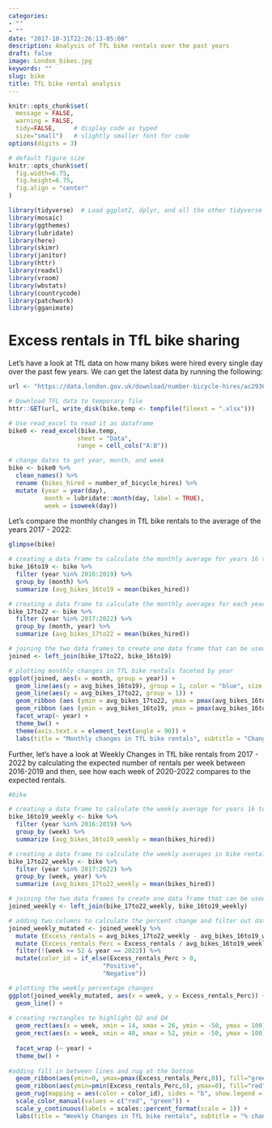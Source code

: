 ```yaml
---
categories:
- ""
- ""
date: "2017-10-31T22:26:13-05:00"
description: Analysis of TfL bike rentals over the past years
draft: false
image: London_bikes.jpg
keywords: ""
slug: bike
title: TfL bike rental analysis
---
```


```r
knitr::opts_chunk$set(
  message = FALSE, 
  warning = FALSE, 
  tidy=FALSE,     # display code as typed
  size="small")   # slightly smaller font for code
options(digits = 3)

# default figure size
knitr::opts_chunk$set(
  fig.width=6.75, 
  fig.height=6.75,
  fig.align = "center"
)
```

```r
library(tidyverse)  # Load ggplot2, dplyr, and all the other tidyverse packages
library(mosaic)
library(ggthemes)
library(lubridate)
library(here)
library(skimr)
library(janitor)
library(httr)
library(readxl)
library(vroom)
library(wbstats)
library(countrycode)
library(patchwork)
library(gganimate)
```

# Excess rentals in TfL bike sharing

Let's have a look at TfL data on how many bikes were hired every single day over the past few years. We can get the latest data by running the following:

```r
url <- "https://data.london.gov.uk/download/number-bicycle-hires/ac29363e-e0cb-47cc-a97a-e216d900a6b0/tfl-daily-cycle-hires.xlsx"

# Download TFL data to temporary file
httr::GET(url, write_disk(bike.temp <- tempfile(fileext = ".xlsx")))

# Use read_excel to read it as dataframe
bike0 <- read_excel(bike.temp,
                   sheet = "Data",
                   range = cell_cols("A:B"))

# change dates to get year, month, and week
bike <- bike0 %>% 
  clean_names() %>% 
  rename (bikes_hired = number_of_bicycle_hires) %>% 
  mutate (year = year(day),
          month = lubridate::month(day, label = TRUE),
          week = isoweek(day))

```

Let's compare the monthly changes in TfL bike rentals to the average of the years 2017 - 2022:

```r

glimpse(bike)

# creating a data frame to calculate the monthly average for years 16 to 19
bike_16to19 <- bike %>% 
  filter (year %in% 2016:2019) %>% 
  group_by (month) %>% 
  summarize (avg_bikes_16to19 = mean(bikes_hired))

# creating a data frame to calculate the monthly averages for each year from 17 to 22
bike_17to22 <- bike %>% 
  filter (year %in% 2017:2022) %>% 
  group_by (month, year) %>% 
  summarize (avg_bikes_17to22 = mean(bikes_hired))

# joining the two data frames to create one data frame that can be used for the creation of the graph
joined <- left_join(bike_17to22, bike_16to19)

# plotting monthly changes in TfL bike rentals faceted by year 
ggplot(joined, aes(x = month, group = year)) + 
  geom_line(aes(y = avg_bikes_16to19), group = 1, color = "blue", size = 1) + 
  geom_line(aes(y = avg_bikes_17to22, group = 1)) + 
  geom_ribbon (aes (ymin = avg_bikes_17to22, ymax = pmax(avg_bikes_16to19, avg_bikes_17to22)), fill = "red", alpha=0.3) +
  geom_ribbon (aes (ymin = avg_bikes_16to19, ymax = pmax(avg_bikes_16to19, avg_bikes_17to22)), fill = "green", alpha=0.3) +
  facet_wrap(~ year) +
  theme_bw() +
  theme(axis.text.x = element_text(angle = 90)) +
  labs(title = "Monthly changes in TfL bike rentals", subtitle = "Change from monthly average shown in blue and calculated between 2016 - 2019", x = "", y = "Bike rentals", caption = "Source: TfL, London Data Store") 


```

Further, let's have a look at Weekly Changes in TfL bike rentals from 2017 - 2022 by calculating the expected number of rentals per week between 2016-2019 and then, see how each week of 2020-2022 compares to the expected rentals.

```r

#bike

# creating a data frame to calculate the weekly average for years 16 to 19
bike_16to19_weekly <- bike %>% 
  filter (year %in% 2016:2019) %>% 
  group_by (week) %>% 
  summarize (avg_bikes_16to19_weekly = mean(bikes_hired))

# creating a data frame to calculate the weekly averages in bike rentals for each year from 17 to 22
bike_17to22_weekly <- bike %>% 
  filter (year %in% 2017:2022) %>% 
  group_by (week, year) %>% 
  summarize (avg_bikes_17to22_weekly = mean(bikes_hired))

# joining the two data frames to create one data frame that can be used for the creation of the graph
joined_weekly <- left_join(bike_17to22_weekly, bike_16to19_weekly)

# adding two columns to calculate the percent change and filter out data value in week 52 of year 2022
joined_weekly_mutated <- joined_weekly %>% 
  mutate (Excess_rentals = avg_bikes_17to22_weekly - avg_bikes_16to19_weekly) %>% 
  mutate (Excess_rentals_Perc = Excess_rentals / avg_bikes_16to19_weekly * 100) %>% 
  filter(!(week >= 52 & year == 2022)) %>% 
  mutate(color_id = if_else(Excess_rentals_Perc > 0,
                          "Positive",
                          "Negative")) 

# plotting the weekly percentage changes 
ggplot(joined_weekly_mutated, aes(x = week, y = Excess_rentals_Perc)) + 
  geom_line() + 
  
# creating rectangles to highlight Q2 and Q4
  geom_rect(aes(x = week, xmin = 14, xmax = 26, ymin = -50, ymax = 100), fill = "grey", alpha = 0.01) + 
  geom_rect(aes(x = week, xmin = 40, xmax = 52, ymin = -50, ymax = 100), fill = "grey", alpha = 0.01) +
  
  facet_wrap (~ year) +
  theme_bw() +
  
#adding fill in between lines and rug at the bottom
  geom_ribbon(aes(ymin=0, ymax=pmax(Excess_rentals_Perc,0)), fill="green", col="black", alpha=0.2) +
  geom_ribbon(aes(ymin=pmin(Excess_rentals_Perc,0), ymax=0), fill="red", col="black", alpha=0.2) + 
  geom_rug(mapping = aes(color = color_id), sides = "b", show.legend = FALSE) +
  scale_color_manual(values = c("red", "green")) +
  scale_y_continuous(labels = scales::percent_format(scale = 1)) +
  labs(title = "Weekly Changes in TfL bike rentals", subtitle = "% change from weekly average calculated between 2016 annd 2019", x = "Week", y = "Bike Rentals")

```

